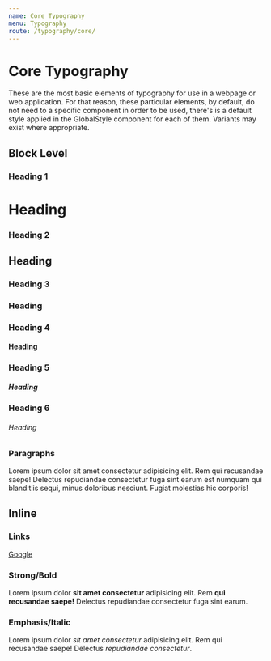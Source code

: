 ```yaml
---
name: Core Typography
menu: Typography
route: /typography/core/
---
```




<GlobalStyle />

# Core Typography

These are the most basic elements of typography for use in a webpage or web application.
For that reason, these particular elements, by default, do not need to a specific component
in order to be used, there's is a default style applied in the GlobalStyle component for each
of them. Variants may exist where appropriate.

## Block Level

### Heading 1

<Playground>
  <h1>Heading</h1>
</Playground>

### Heading 2

<Playground>
  <h2>Heading</h2>
</Playground>

### Heading 3

<Playground>
  <h3>Heading</h3>
</Playground>

### Heading 4

<Playground>
  <h4>Heading</h4>
</Playground>

### Heading 5

<Playground>
  <h5>Heading</h5>
</Playground>

### Heading 6

<Playground>
  <h6>Heading</h6>
</Playground>

### Paragraphs

<Playground>
  <p>Lorem ipsum dolor sit amet consectetur adipisicing elit. Rem qui recusandae saepe! Delectus repudiandae consectetur fuga sint earum est numquam qui blanditiis sequi, minus doloribus nesciunt. Fugiat molestias hic corporis!</p>
</Playground>

## Inline

### Links

<Playground>
  <a href="http://google.com" target="_blank">Google</a>
</Playground>

### Strong/Bold

<Playground>
  <p>Lorem ipsum dolor <strong>sit amet consectetur</strong> adipisicing elit. Rem <b>qui recusandae saepe!</b> Delectus repudiandae consectetur fuga sint earum.</p>
</Playground>

### Emphasis/Italic

<Playground>
  <p>Lorem ipsum dolor <em>sit amet consectetur</em> adipisicing elit. Rem qui recusandae saepe! Delectus <i>repudiandae consectetur</i>.</p>
</Playground>
